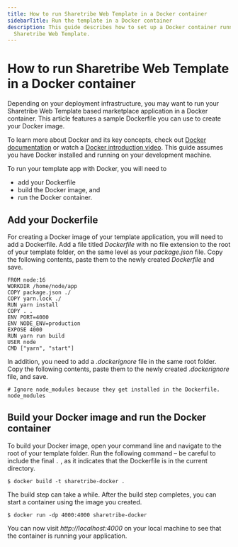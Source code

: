 ```yaml
---
title: How to run Sharetribe Web Template in a Docker container
sidebarTitle: Run the template in a Docker container
description: This guide describes how to set up a Docker container running the
  Sharetribe Web Template.
---
```



# How to run Sharetribe Web Template in a Docker container

Depending on your deployment infrastructure, you may want to run your
Sharetribe Web Template based marketplace application in a Docker
container. This article features a sample Dockerfile you can use to
create your Docker image.

<Callout>

To learn more about Docker and its key concepts, check out
[Docker documentation](https://docs.docker.com/) or watch a
[Docker introduction video](https://youtu.be/pTFZFxd4hOI). This guide
assumes you have Docker installed and running on your development
machine.

</Callout>

To run your template app with Docker, you will need to

- add your Dockerfile
- build the Docker image, and
- run the Docker container.

## Add your Dockerfile

For creating a Docker image of your template application, you will need
to add a Dockerfile. Add a file titled _Dockerfile_ with no file
extension to the root of your template folder, on the same level as your
_package.json_ file. Copy the following contents, paste them to the
newly created _Dockerfile_ and save.

```
FROM node:16
WORKDIR /home/node/app
COPY package.json ./
COPY yarn.lock ./
RUN yarn install
COPY . .
ENV PORT=4000
ENV NODE_ENV=production
EXPOSE 4000
RUN yarn run build
USER node
CMD ["yarn", "start"]
```

In addition, you need to add a _.dockerignore_ file in the same root
folder. Copy the following contents, paste them to the newly created
._dockerignore_ file, and save.

```
# Ignore node_modules because they get installed in the Dockerfile.
node_modules
```

## Build your Docker image and run the Docker container

To build your Docker image, open your command line and navigate to the
root of your template folder. Run the following command – be careful to
include the final `.` , as it indicates that the Dockerfile is in the
current directory.

```shell
$ docker build -t sharetribe-docker .
```

The build step can take a while. After the build step completes, you can
start a container using the image you created.

```shell
$ docker run -dp 4000:4000 sharetribe-docker
```

You can now visit _http://localhost:4000_ on your local machine to see
that the container is running your application.
